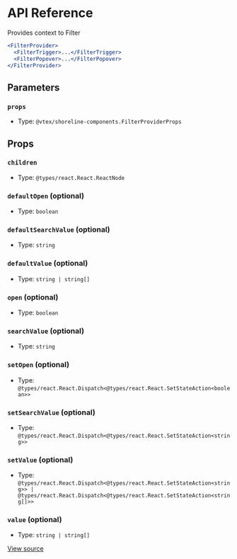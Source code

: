 # API Reference

Provides context to Filter

```jsx
<FilterProvider>
  <FilterTrigger>...</FilterTrigger>
  <FilterPopover>...</FilterPopover>
</FilterProvider>
```

## Parameters

### `props`

- Type: `@vtex/shoreline-components.FilterProviderProps`

## Props

### `children`

- Type: `@types/react.React.ReactNode`

### `defaultOpen` (optional)

- Type: `boolean`

### `defaultSearchValue` (optional)

- Type: `string`

### `defaultValue` (optional)

- Type: `string | string[]`

### `open` (optional)

- Type: `boolean`

### `searchValue` (optional)

- Type: `string`

### `setOpen` (optional)

- Type: `@types/react.React.Dispatch<@types/react.React.SetStateAction<boolean>>`

### `setSearchValue` (optional)

- Type: `@types/react.React.Dispatch<@types/react.React.SetStateAction<string>>`

### `setValue` (optional)

- Type: `@types/react.React.Dispatch<@types/react.React.SetStateAction<string>> | @types/react.React.Dispatch<@types/react.React.SetStateAction<string[]>>`

### `value` (optional)

- Type: `string | string[]`

[View source](https://github.com/vtex/shoreline/blob/af2ba5d9f/packages/components/src/filter/filter-provider.tsx#L20)
